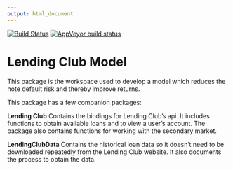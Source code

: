 ```yaml
---
output: html_document
---
```


[![Build Status](https://travis-ci.org/kuhnrl30/LendingClubModel.svg?branch=master)](https://travis-ci.org/kuhnrl30/LendingClubModel) [![AppVeyor build status](https://ci.appveyor.com/api/projects/status/github/kuhnrl30/LendingClubModel?branch=master&svg=true)](https://ci.appveyor.com/project/kuhnrl30/LendingClubModel/branch/master)

# Lending Club Model 

This package is the workspace used to develop a model which reduces the note default risk and thereby improve returns.

This package has a few companion packages:  

**Lending Club** 
Contains the bindings for Lending Club's api. It includes functions to obtain available loans and to view a user's account. The package also contains functions for working with the secondary market. 

**LendingClubData** 
Contains the historical loan data so it doesn't need to be downloaded repeatedly from the Lending Club website. It also documents the process to obtain the  data.  
